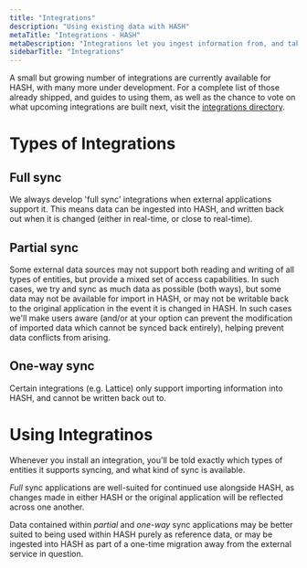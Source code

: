 ```yaml
---
title: "Integrations"
description: "Using existing data with HASH"
metaTitle: "Integrations - HASH"
metaDescription: "Integrations let you ingest information from, and take actions within, external applications and other systems outside of HASH"
sidebarTitle: "Integrations"
---
```


A small but growing number of integrations are currently available for HASH, with many more under development. For a complete list of those already shipped, and guides to using them, as well as the chance to vote on what upcoming integrations are built next, visit the [integrations directory](https://hash.ai/integrations).

# Types of Integrations

## Full sync

We always develop 'full sync' integrations when external applications support it. This means data can be ingested into HASH, and written back out when it is changed (either in real-time, or close to real-time).

## Partial sync

Some external data sources may not support both reading and writing of all types of entities, but provide a mixed set of access capabilities. In such cases, we try and sync as much data as possible (both ways), but some data may not be available for import in HASH, or may not be writable back to the original application in the event it is changed in HASH. In such cases we'll make users aware (and/or at your option can prevent the modification of imported data which cannot be synced back entirely), helping prevent data conflicts from arising.

## One-way sync

Certain integrations (e.g. Lattice) only support importing information into HASH, and cannot be written back out to.

# Using Integratinos

Whenever you install an integration, you'll be told exactly which types of entities it supports syncing, and what kind of sync is available.

_Full_ sync applications are well-suited for continued use alongside HASH, as changes made in either HASH or the original application will be reflected across one another.

Data contained within _partial_ and _one-way_ sync applications may be better suited to being used within HASH purely as reference data, or may be ingested into HASH as part of a one-time migration away from the external service in question.
